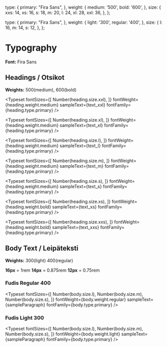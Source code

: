 

<Meta title="Foundations/Typography"/>

  type: {
    primary: "Fira Sans",
  },
  weight: {
		medium: '500',
    bold: '600',
  },
  size: {
    xxs: 14,
    xs: 16,
    s: 18,
    m: 20,
    l: 24,
    xl: 28,
    xxl: 36,
  },
};

  type: {
    primary: "Fira Sans",
  },
  weight: {
		light: '300',
    regular: '400',
  },
  size: {
		l: 16,
		m: 14,
		s: 12,
  },
};




# Typography

**Font:** Fira Sans

## Headings / Otsikot

**Weights:** 500(medium), 600(bold)

<Typeset
  fontSizes={[
    Number(heading.size.xxl),
  ]}
  fontWeight={heading.weight.medium}
  sampleText={text_xxl}
  fontFamily={heading.type.primary}
/>

<Typeset
  fontSizes={[
    Number(heading.size.xl),
  ]}
  fontWeight={heading.weight.medium}
  sampleText={text_xl}
	fontFamily={heading.type.primary}
/>

<Typeset
  fontSizes={[
    Number(heading.size.l),
  ]}
  fontWeight={heading.weight.medium}
  sampleText={text_l}
	fontFamily={heading.type.primary}
/>

<Typeset
  fontSizes={[
    Number(heading.size.m),
  ]}
  fontWeight={heading.weight.medium}
  sampleText={text_m}
	fontFamily={heading.type.primary}
/>

<Typeset
  fontSizes={[
    Number(heading.size.s),
  ]}
  fontWeight={heading.weight.medium}
  sampleText={text_s}
	fontFamily={heading.type.primary}
/>

<Typeset
  fontSizes={[
    Number(heading.size.xs),
  ]}
  fontWeight={heading.weight.bold}
  sampleText={text_xs}
	fontFamily={heading.type.primary}
/>

<Typeset
  fontSizes={[
    Number(heading.size.xxs),
  ]}
  fontWeight={heading.weight.bold}
  sampleText={text_xxs}
	fontFamily={heading.type.primary}
/>


## Body Text / Leipäteksti

**Weights:** 300(light) 400(regular)

**16px** = 1rem 	**14px** = 0.875rem 	**12px** = 0.75rem 

### Fudis Regular 400


<Typeset
  fontSizes={[
    Number(body.size.l),
    Number(body.size.m),
    Number(body.size.s),
  ]}
  fontWeight={body.weight.regular}
  sampleText={sampleParagraph}
  fontFamily={body.type.primary}
/>

### Fudis Light 300
<Typeset
  fontSizes={[
    Number(body.size.l),
    Number(body.size.m),
    Number(body.size.s),
  ]}
  fontWeight={body.weight.light}
  sampleText={sampleParagraph}
  fontFamily={body.type.primary}
/>